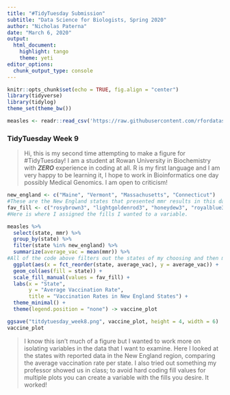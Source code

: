 ```yaml
---
title: "#TidyTuesday Submission"
subtitle: "Data Science for Biologists, Spring 2020"
author: "Nicholas Paterna"
date: "March 6, 2020"
output:
  html_document:
    highlight: tango
    theme: yeti
editor_options: 
  chunk_output_type: console
---
```


```r
knitr::opts_chunk$set(echo = TRUE, fig.align = "center")
library(tidyverse)
library(tidylog)
theme_set(theme_bw())

measles <- readr::read_csv('https://raw.githubusercontent.com/rfordatascience/tidytuesday/master/data/2020/2020-02-25/measles.csv')
```

### TidyTuesday Week 9
> Hi, this is my second time attempting to make a figure for #TidyTuesday! I am a student at Rowan University in Biochemistry with **_ZERO_** experience in coding at all. R is my first language and I am very happy to be learning it, I hope to work in Bioinformatics one day possibly Medical Genomics. I am open to criticism!

```r

new_england <- c("Maine", "Vermont", "Massachusetts", "Connecticut")
#These are the New England states that presented mmr results in this dataset.
fav_fill <- c("rosybrown3", "lightgoldenrod3", "honeydew3", "royalblue3")
#Here is where I assigned the fills I wanted to a variable.

measles %>%
  select(state, mmr) %>%
  group_by(state) %>%
  filter(state %in% new_england) %>%
  summarize(average_vac = mean(mmr)) %>%
#All of the code above filters out the states of my choosing and then manipulates the data to show only the average vaccination rate per state.
  ggplot(aes(x = fct_reorder(state, average_vac), y = average_vac)) +
  geom_col(aes(fill = state)) +
  scale_fill_manual(values = fav_fill) +
  labs(x = "State",
       y = "Average Vaccination Rate",
       title = "Vaccination Rates in New England States") +
  theme_minimal() +
  theme(legend.position = "none") -> vaccine_plot

ggsave("titdytuesday_week8.png", vaccine_plot, height = 4, width = 6)
vaccine_plot
```

> I know this isn't much of a figure but I wanted to work more on isolating variables in the data that I want to examine. Here I looked at the states with reported data in the New England region, comparing the average vaccination rate per state. I also tried out something my professor showed us in class; to avoid hard coding fill values for multiple plots you can create a variable with the fills you desire. It worked!



